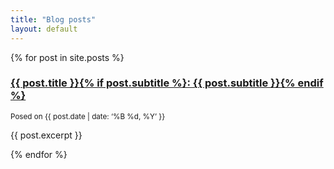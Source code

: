 ```yaml
---
title: "Blog posts"
layout: default
---
```


{% for post in site.posts %}
<div class="well">
<h3><a href="{{ post.url }}">{{ post.title }}{% if post.subtitle %}: {{ post.subtitle }}{% endif %}</a></h3>
<p><small>Posed on {{ post.date | date: '%B %d, %Y' }}</small></p>
<p>{{ post.excerpt }}</p>
</div>
{% endfor %}

